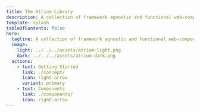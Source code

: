 ```yaml
---
title: The Atrium Library
description: A collection of framework agnostic and functional web-components and templates for building Websites.
template: splash
tableOfContents: false
hero:
  tagline: A collection of framework agnostic and functional web-components and templates for building Websites.
  image:
    light: ../../../assets/atrium-light.png
    dark: ../../../assets/atrium-dark.png
  actions:
    - text: Getting Started
      link: ./concept/
      icon: right-arrow
      variant: primary
    - text: Components
      link: ./components/
      icon: right-arrow
---
```



<div class="not-content min-h-[700px]">
  <Browser client:only="vue" />
</div>

<div class="py-20">
  <CardGrid>
    <LinkCard
      title="@sv/components"
      description="This package contains all component templates and the cli for use."
      href="/atrium/packages/components/"
    />
    <LinkCard
      title="@sv/elements"
      description="A library of reusable and high quality custom-elements."
      href="/atrium/packages/elements/"
    />
    <LinkCard
      title="@sv/codestyle"
      description="Codestyle and configuration for all projects."
      href="/atrium/packages/codestyle/"
    />
  </CardGrid>
</div>

<Projects />
